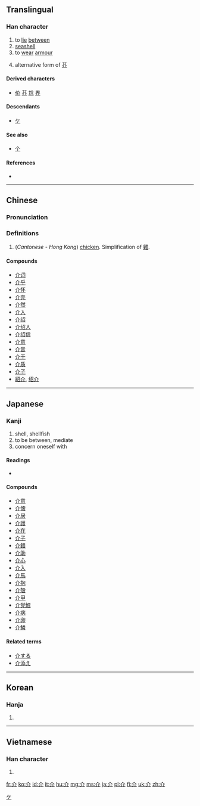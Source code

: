 ==Translingual==

===Han character===
{{Han char|rn=9|rad=人|as=02|sn=4|four=8022<sub>0</sub>|canj=人中中 (OLL)|ids=⿱[[人]]⿰[[丿]][[丨]]}}

# to [[lie]] [[between]]
# [[seashell]]
# to [[wear]] [[armour]]
# {{context|literary|lang=mul}} alternative form of [[芥]]

====Derived characters====
* [[价]] [[芥]] [[尬]] [[界]] 

====Descendants====
* [[ケ]]

====See also====
* [[个]] <!-- graphically similar -->

====References====
* {{Han ref|kx=0091.190|dkj=00359|dj=0194.040|hdz=10103.090|uh=4ECB|ud=20171|bh=A4B6|bd=42166}}

<!--*# [[forerunner]], [[herald]], [[harbinger]]-->

[[Category:Han characters from which katakana were derived|ケ]]

----

==Chinese==
{{zh-forms}}

===Pronunciation===
{{zh-pron
|m=jiè
|c=gaai3
|mn=kài
|mc=y
|oc=y
|ma=
|cat=n,v
}}

===Definitions===
{{zh-hanzi}}

# (''Cantonese - Hong Kong'') [[chicken]]. Simplification of [[雞]].

====Compounds====
* [[介词]]
* [[介乎]]
* [[介怀]]
* [[介壳]]
* [[介然]]
* [[介入]]
* [[介绍]]
* [[介绍人]]
* [[介绍信]]
* [[介意]]
* [[介音]]
* [[介于]]
* [[介质]]
* [[介子]]
* [[紹介]], [[绍介]]

----

==Japanese==

===Kanji===
{{ja-kanji|grade=c|rs=人02}}

# shell, shellfish
# to be between, mediate
# concern oneself with

====Readings====
* {{ja-readings|goon=[[け]] (ke)|kanon=[[かい]] (kai)|kun=[[たすける]] (tasukeru), [[すけ]] (suke)}}

====Compounds====
* [[介意]]
* [[介懐]]
* [[介居]]
* [[介護]]
* [[介在]]
* [[介子]]
* [[介錯]]
* [[介助]]
* [[介心]]
* [[介入]]
* [[介馬]]
* [[介抱]]
* [[介殻]]
* [[介甲]]
* [[介党鱈]]
* [[介病]]
* [[介卵]]
* [[介鱗]]

====Related terms====
* [[介する]]
* [[介添え]]

----

==Korean==

===Hanja===
{{ko-hanja|hangeul=개|rv=gae|mr=kae|y=kay}}

# {{defn|lang=ko|sort=人02}}

----

==Vietnamese==

===Han character===
{{vi-hantu|giới, lương|rs=人02}}

# {{defn|lang=vi|sort=人02}}

[[fr:介]]
[[ko:介]]
[[id:介]]
[[it:介]]
[[hu:介]]
[[mg:介]]
[[ms:介]]
[[ja:介]]
[[pl:介]]
[[fi:介]]
[[uk:介]]
[[zh:介]]